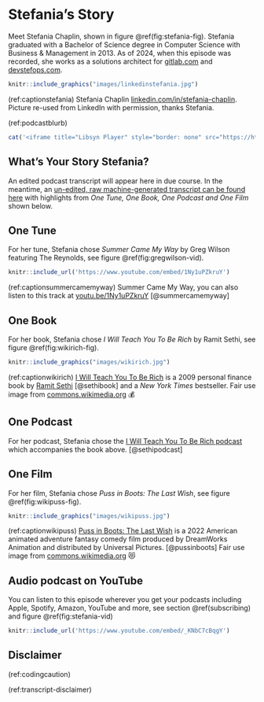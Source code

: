 # Stefania's Story {#stefania}

Meet Stefania Chaplin, shown in figure \@ref(fig:stefania-fig). Stefania graduated with a Bachelor of Science degree in Computer Science with Business & Management in 2013. As of 2024, when this episode was recorded, she works as a solutions architect for [gitlab.com](https://about.gitlab.com) and [devstefops.com](https://devstefops.com). 

```r
knitr::include_graphics("images/linkedinstefania.jpg")
```
(ref:captionstefania) Stefania Chaplin [linkedin.com/in/stefania-chaplin](https://www.linkedin.com/in/stefania-chaplin/). Picture re-used from LinkedIn with permission, thanks Stefania.

(ref:podcastblurb)


```r
cat('<iframe title="Libsyn Player" style="border: none" src="https://html5-player.libsyn.com/embed/episode/id/32363532/height/90/theme/custom/thumbnail/yes/direction/forward/render-playlist/no/custom-color/000000/" height="90" width="100%" scrolling="no"  allowfullscreen="" webkitallowfullscreen="true" mozallowfullscreen="true" allowfullscreen="true" msallowfullscreen="true" style="border: none;"></iframe>')
```


## What's Your Story Stefania? {#stefania-story}

An edited podcast transcript will appear here in due course. In the meantime, an [un-edited, raw machine-generated transcript can be found here](https://github.com/dullhunk/cdyf/blob/master/raw-transcript-stefania.md) with highlights from *One Tune, One Book, One Podcast and One Film* shown below.

## One Tune {#stefania-tune}

For her tune, Stefania chose *Summer Came My Way* by Greg Wilson featuring The Reynolds, see figure \@ref(fig:gregwilson-vid).

```r
knitr::include_url('https://www.youtube.com/embed/1Ny1uPZkruY')
```
(ref:captionsummercamemyway) Summer Came My Way, you can also listen to this track at [youtu.be/1Ny1uPZkruY](https://youtu.be/1Ny1uPZkruY) [@summercamemyway]

## One Book {#stefania-book}

For her book, Stefania chose  *I Will Teach You To Be Rich*  by Ramit Sethi, see figure \@ref(fig:wikirich-fig).

```r
knitr::include_graphics("images/wikirich.jpg")
```

(ref:captionwikirich) [I Will Teach You To Be Rich](https://en.wikipedia.org/wiki/I_Will_Teach_You_to_Be_Rich) is a 2009 personal finance book by [Ramit Sethi](https://en.wikipedia.org/wiki/Ramit_Sethi) [@sethibook] and a *New York Times* bestseller. Fair use image from [commons.wikimedia.org](https://commons.wikimedia.org) 💰

## One Podcast {#stefania-podcast}

For her podcast, Stefania chose the [I Will Teach You To Be Rich podcast](https://www.iwillteachyoutoberich.com/podcast) which accompanies the book above. [@sethipodcast]

## One Film {#stefania-film}

For her film, Stefania chose *Puss in Boots: The Last Wish*, see figure \@ref(fig:wikipuss-fig).

```r
knitr::include_graphics("images/wikipuss.jpg")
```

(ref:captionwikipuss) [Puss in Boots: The Last Wish](https://en.wikipedia.org/wiki/Puss_in_Boots:_The_Last_Wish) is a 2022 American animated adventure fantasy comedy film produced by DreamWorks Animation and distributed by Universal Pictures. [@pussinboots] Fair use image from [commons.wikimedia.org](https://commons.wikimedia.org) 😻

## Audio podcast on YouTube {#steftube}

You can listen to this episode wherever you get your podcasts including Apple, Spotify, Amazon, YouTube and more, see section \@ref(subscribing) and figure \@ref(fig:stefania-vid)

```r
knitr::include_url('https://www.youtube.com/embed/_KNbC7cBqgY')
```

## Disclaimer  


::: {.rmdcaution}

(ref:codingcaution)

(ref:transcript-disclaimer)  

:::

